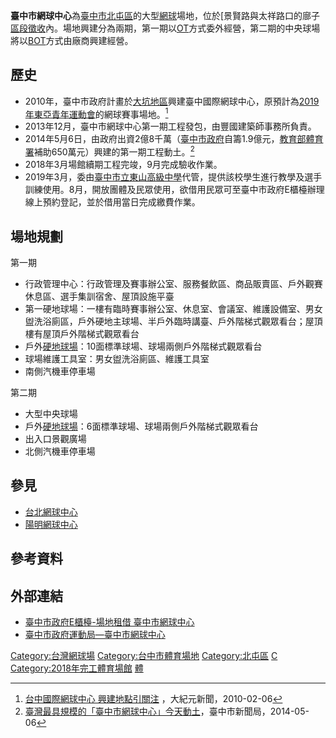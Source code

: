 {{Infobox_Stadium 
|stadium_name      = 臺中市網球中心 
|image             = File:臺中市網球中心2016年1月工程.jpg
|location          = {{flagicon|TWN}} [[臺中市|臺中市]][[北屯區|北屯區]]
|broke_ground      = 2014年5月6日
|built             = 第一期：2018年
|opened            = 2019年8月中 
|owner             = [[臺中市政府運動局|臺中市政府運動局]]
|operator          = [[臺中市立東山高級中學|臺中市立東山高級中學]]代管
|surface           = 未定
|seating_capacity  = 待查
|construction_cost = 第一期 [[新台幣|新台幣]]2億8千萬元
}}

'''臺中市網球中心'''為[[臺中市|臺中市]][[北屯區|北屯區]]的大型[[網球|網球]]場地，位於[景賢路與太祥路口的廍子[[區段徵收|區段徵收]]內。場地興建分為兩期，第一期以[[OT|OT]]方式委外經營，第二期的中央球場將以[[BOT|BOT]]方式由廠商興建經營。


==歷史==
*2010年，臺中市政府計畫於[[大坑_(臺中市)|大坑地區]]興建臺中國際網球中心，原預計為[[2019年東亞青年運動會|2019年東亞青年運動會]]的網球賽事場地。<ref>[http://www.epochtimes.com/b5/10/2/7/n2812035.htm 台中國際網球中心 興建地點引關注] {{Wayback|url=http://www.epochtimes.com/b5/10/2/7/n2812035.htm |date=20160203011358 }}，大紀元新聞，2010-02-06</ref>
*2013年12月，臺中市網球中心第一期工程發包，由豐國建築師事務所負責。
*2014年5月6日，由政府出資2億8千萬（[[臺中市政府|臺中市政府]]自籌1.9億元，[[教育部體育署|教育部體育署]]補助650萬元）興建的第一期工程動土。<ref>[http://www.taichung.gov.tw/ct.asp?xItem=1110728&ctNode=712&mp=100010 臺灣最具規模的「臺中市網球中心」今天動土]，臺中市新聞局，2014-05-06</ref>
*2018年3月場館續期工程完竣，9月完成驗收作業。
*2019年3月，委由[[臺中市立東山高級中學|臺中市立東山高級中學]]代管，提供該校學生進行教學及選手訓練使用。8月，開放團體及民眾使用，欲借用民眾可至臺中市政府E櫃檯辦理線上預約登記，並於借用當日完成繳費作業。

==場地規劃==
;第一期
*行政管理中心：行政管理及賽事辦公室、服務餐飲區、商品販賣區、戶外觀賽休息區、選手集訓宿舍、屋頂設施平臺
*第一硬地球場：一樓有臨時賽事辦公室、休息室、會議室、維護設備室、男女盥洗浴廁區，戶外硬地主球場、半戶外臨時講臺、戶外階梯式觀眾看台；屋頂樓有屋頂戶外階梯式觀眾看台
*戶外[[硬地球場|硬地球場]]：10面標準球場、球場兩側戶外階梯式觀眾看台
*球場維護工具室：男女盥洗浴廁區、維護工具室
*南側汽機車停車場

;第二期
*大型中央球場
*戶外[[硬地球場|硬地球場]]：6面標準球場、球場兩側戶外階梯式觀眾看台
*出入口景觀廣場
*北側汽機車停車場

== 參見 ==
*[[台北網球中心|台北網球中心]]
*[[陽明網球中心|陽明網球中心]]
== 參考資料 ==
<references/>

==外部連結==
*[https://eservices.taichung.gov.tw/Location/Introduction/150/FacilityRental/201907310004 臺中市政府E櫃檯-場地租借 臺中市網球中心] {{Wayback|url=https://eservices.taichung.gov.tw/Location/Introduction/150/FacilityRental/201907310004 |date=20191204055813 }}
*[https://www.sport.taichung.gov.tw/System/main/Site/Detail.php?ID=95 臺中市政府運動局—臺中市網球中心]

{{臺中市體育}}

[[Category:台灣網球場|Category:台灣網球場]]
[[Category:台中市體育場地|Category:台中市體育場地]]
[[Category:北屯區|Category:北屯區]]
[[Category:臺中市運動局|C]]
[[Category:2018年完工體育場館|Category:2018年完工體育場館]]
[[Category:臺中市公有建築|體]]